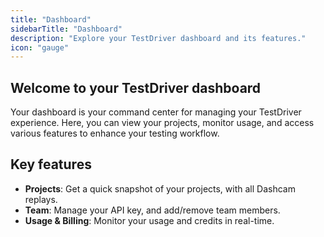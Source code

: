 ```yaml
---
title: "Dashboard"
sidebarTitle: "Dashboard"
description: "Explore your TestDriver dashboard and its features."
icon: "gauge"
---
```


## Welcome to your TestDriver dashboard

Your dashboard is your command center for managing your TestDriver experience. Here, you can view your projects, monitor usage, and access various features to enhance your testing workflow.

## Key features

- **Projects**: Get a quick snapshot of your projects, with all Dashcam replays.
- **Team**: Manage your API key, and add/remove team members.
- **Usage & Billing**: Monitor your usage and credits in real-time.
